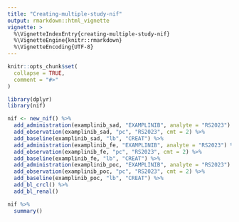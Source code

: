 ```yaml
---
title: "Creating-multiple-study-nif"
output: rmarkdown::html_vignette
vignette: >
  %\VignetteIndexEntry{creating-multiple-study-nif}
  %\VignetteEngine{knitr::rmarkdown}
  %\VignetteEncoding{UTF-8}
---
```


```r
knitr::opts_chunk$set(
  collapse = TRUE,
  comment = "#>"
)
```

```r
library(dplyr)
library(nif)
```

```r
nif <- new_nif() %>% 
  add_administration(examplinib_sad, "EXAMPLINIB", analyte = "RS2023") %>% 
  add_observation(examplinib_sad, "pc", "RS2023", cmt = 2) %>% 
  add_baseline(examplinib_sad, "lb", "CREAT") %>% 
  add_administration(examplinib_fe, "EXAMPLINIB", analyte = "RS2023") %>% 
  add_observation(examplinib_fe, "pc", "RS2023", cmt = 2) %>%
  add_baseline(examplinib_fe, "lb", "CREAT") %>% 
  add_administration(examplinib_poc, "EXAMPLINIB", analyte = "RS2023") %>% 
  add_observation(examplinib_poc, "pc", "RS2023", cmt = 2) %>% 
  add_baseline(examplinib_poc, "lb", "CREAT") %>% 
  add_bl_crcl() %>% 
  add_bl_renal()

nif %>%   
  summary()
```

